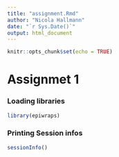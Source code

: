 ---
title: "assignment.Rmd"
author: "Nicola Hallmann"
date: "`r Sys.Date()`"
output: html_document
---

```{r setup, include=FALSE}
knitr::opts_chunk$set(echo = TRUE)
```

# Assignmet 1

### Loading libraries
```{r library}
library(epiwraps)
```

### Printing Session infos
```{r info}
sessionInfo()
```



